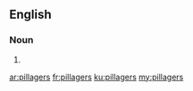 ==English==

===Noun===
{{head|en|plural}}

# {{plural of|pillager|lang=en|nocat=1}}

[[ar:pillagers]]
[[fr:pillagers]]
[[ku:pillagers]]
[[my:pillagers]]